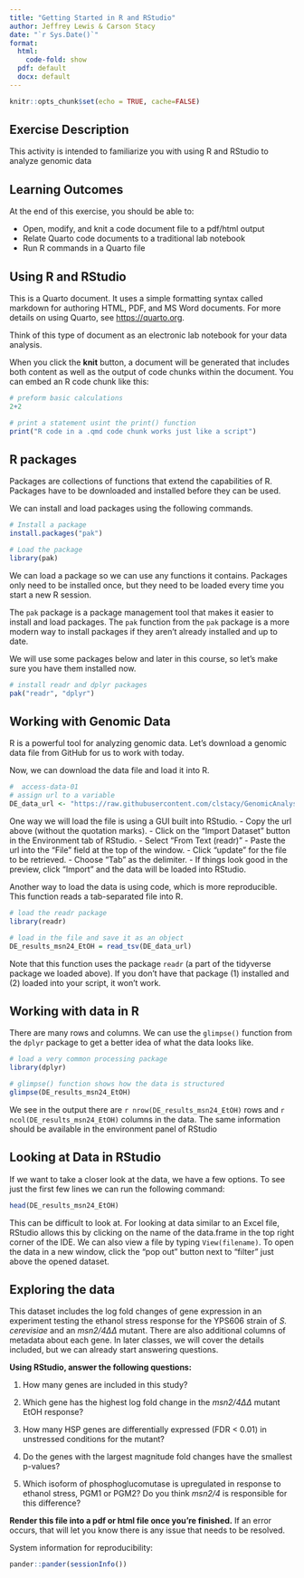 ```yaml
---
title: "Getting Started in R and RStudio"
author: Jeffrey Lewis & Carson Stacy
date: "`r Sys.Date()`"
format: 
  html: 
    code-fold: show
  pdf: default
  docx: default
---
```


```r
knitr::opts_chunk$set(echo = TRUE, cache=FALSE)
```

## Exercise Description

This activity is intended to familiarize you with using R and RStudio to analyze genomic data

## Learning Outcomes

At the end of this exercise, you should be able to:

-   Open, modify, and knit a code document file to a pdf/html output
-   Relate Quarto code documents to a traditional lab notebook
-   Run R commands in a Quarto file

## Using R and RStudio

This is a Quarto document. It uses a simple formatting syntax called markdown for authoring HTML, PDF, and MS Word documents. For more details on using Quarto, see <https://quarto.org>.

Think of this type of document as an electronic lab notebook for your data analysis.

When you click the **knit** button, a document will be generated that includes both content as well as the output of code chunks within the document. You can embed an R code chunk like this:

```r
# preform basic calculations
2+2

# print a statement usint the print() function
print("R code in a .qmd code chunk works just like a script")
```

## R packages

Packages are collections of functions that extend the capabilities of R. Packages have to be downloaded and installed before they can be used.

We can install and load packages using the following commands.

```r
# Install a package
install.packages("pak")
```

```r
# Load the package
library(pak)
```

We can load a package so we can use any functions it contains. Packages only need to be installed once, but they need to be loaded every time you start a new R session.

The `pak` package is a package management tool that makes it easier to install and load packages. The `pak` function from the `pak` package is a more modern way to install packages if they aren't already installed and up to date.

We will use some packages below and later in this course, so let's make sure you have them installed now.

```r
# install readr and dplyr packages
pak("readr", "dplyr")
```

## Working with Genomic Data

R is a powerful tool for analyzing genomic data. Let's download a genomic data file from GitHub for us to work with today.

Now, we can download the data file and load it into R.

```r
#  access-data-01
# assign url to a variable
DE_data_url <- "https://raw.githubusercontent.com/clstacy/GenomicAnalysis/main/Data/Msn24_EtOH/DE_genes_Msn24_EtOH.txt"
```

One way we will load the file is using a GUI built into RStudio. - Copy the url above (without the quotation marks). - Click on the "Import Dataset" button in the Environment tab of RStudio. - Select "From Text (readr)" - Paste the url into the "File" field at the top of the window. - Click "update" for the file to be retrieved. - Choose "Tab" as the delimiter. - If things look good in the preview, click "Import" and the data will be loaded into RStudio.

Another way to load the data is using code, which is more reproducible. This function reads a tab-separated file into R.

```r
# load the readr package
library(readr)

# load in the file and save it as an object
DE_results_msn24_EtOH = read_tsv(DE_data_url)
```

Note that this function uses the package `readr` (a part of the tidyverse package we loaded above). If you don't have that package (1) installed and (2) loaded into your script, it won't work.

## Working with data in R

There are many rows and columns. We can use the `glimpse()` function from the `dplyr` package to get a better idea of what the data looks like.

```r
# load a very common processing package
library(dplyr)

# glimpse() function shows how the data is structured
glimpse(DE_results_msn24_EtOH)
```

We see in the output there are `r nrow(DE_results_msn24_EtOH)` rows and `r ncol(DE_results_msn24_EtOH)` columns in the data. The same information should be available in the environment panel of RStudio

## Looking at Data in RStudio

If we want to take a closer look at the data, we have a few options. To see just the first few lines we can run the following command:

```r
head(DE_results_msn24_EtOH)
```

This can be difficult to look at. For looking at data similar to an Excel file, RStudio allows this by clicking on the name of the data.frame in the top right corner of the IDE. We can also view a file by typing `View(filename)`. To open the data in a new window, click the "pop out" button next to "filter" just above the opened dataset.

## Exploring the data

This dataset includes the log fold changes of gene expression in an experiment testing the ethanol stress response for the YPS606 strain of *S. cerevisiae* and an *msn2/4ΔΔ* mutant. There are also additional columns of metadata about each gene. In later classes, we will cover the details included, but we can already start answering questions.

**Using RStudio, answer the following questions:**

1.  How many genes are included in this study?

2.  Which gene has the highest log fold change in the *msn2/4ΔΔ* mutant EtOH response?

3.  How many HSP genes are differentially expressed (FDR < 0.01) in unstressed conditions for the mutant?

4.  Do the genes with the largest magnitude fold changes have the smallest p-values?

5.  Which isoform of phosphoglucomutase is upregulated in response to ethanol stress, PGM1 or PGM2? Do you think *msn2/4* is responsible for this difference?

**Render this file into a pdf or html file once you're finished.** If an error occurs, that will let you know there is any issue that needs to be resolved.

System information for reproducibility:

```r
pander::pander(sessionInfo())
```
